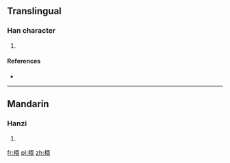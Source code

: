 ==Translingual==

===Han character===
{{Han char|rn=75|rad=木|as=09|sn=13|four=47927|canj=DNOB}}

# {{defn|Han|sort=木09}}

====References====
* {{Han ref|kx=0538.270|dkj=15109|dj=0926.090|hdz=21257.070|uh=6948|ud=26952|bh=DDD7|bd=56791}}

----

==Mandarin==

===Hanzi===
{{cmn-hanzi|pin=[[xū]] ([[xu1]])|wg=hsü<sup>1</sup>}}

# {{defn|lang=cmn|sort=木09}}

[[fr:楈]]
[[pl:楈]]
[[zh:楈]]